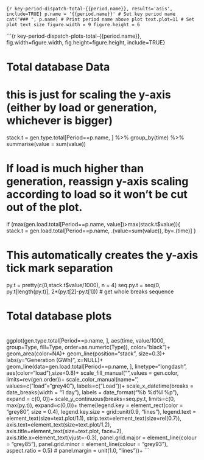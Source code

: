 
```{r key-period-dispatch-total-{{period.name}}, results='asis', include=TRUE}
p.name = '{{period.name}}' # Set key period name
cat("### ", p.name) # Print period name above plot
text.plot=11 # Set plot text size
figure.width = 9
figure.height = 6
```

```{r key-period-dispatch-plots-total-{{period.name}}, fig.width=figure.width, fig.height=figure.height, include=TRUE}

# ###############################################################################
# Total database Data
# ###############################################################################   

# this is just for scaling the y-axis (either by load or generation, whichever is bigger)
stack.t = gen.type.total[Period==p.name, ] %>% 
  group_by(time) %>%
  summarise(value = sum(value))

# If load is much higher than generation, reassign y-axis scaling according to load so it won't be cut out of the plot.
if (max(gen.load.total[Period==p.name, value])>max(stack.t$value)){
  stack.t = gen.load.total[Period==p.name, .(value=sum(value)), by=.(time)]
}

# This automatically creates the y-axis tick mark separation
py.t = pretty(c(0,stack.t$value/1000), n = 4)
seq.py.t = seq(0, py.t[length(py.t)], 2*(py.t[2]-py.t[1])) # get whole breaks sequence 

# #############################################################################################################
# Total database plots
# #############################################################################################################
ggplot(gen.type.total[Period==p.name, ], aes(time, value/1000, group=Type, fill=Type, order=as.numeric(Type)), color="black")+
      geom_area(color=NA)+
      geom_line(position="stack", size=0.3)+
      labs(y="Generation (GWh)", x=NULL)+
      geom_line(data=gen.load.total[Period==p.name, ], linetype="longdash", aes(color="load"),size=0.8)+
      scale_fill_manual("",values = gen.color, limits=rev(gen.order))+
      scale_color_manual(name='', values=c("load"="grey40"), labels=c("Load"))+
      scale_x_datetime(breaks = date_breaks(width = "1 day"), labels = date_format("%b %d\n%I %p"), expand = c(0, 0))+
      scale_y_continuous(breaks=seq.py.t, limits=c(0, max(py.t)), expand=c(0,0))+
      theme(legend.key = element_rect(color = "grey80", size = 0.4),
            legend.key.size = grid::unit(0.9, "lines"), 
            legend.text = element_text(size=text.plot/1.1),
            strip.text=element_text(size=rel(0.7)),
            axis.text=element_text(size=text.plot/1.2), 
            axis.title=element_text(size=text.plot, face=2), 
            axis.title.x=element_text(vjust=-0.3),
            panel.grid.major = element_line(colour = "grey85"),
            panel.grid.minor = element_line(colour = "grey93"),
            aspect.ratio = 0.5)
#                           panel.margin = unit(1.0, "lines"))+
```



  
  